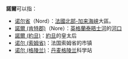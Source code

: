 '''諾爾'''可以指：

*[[诺尔省|诺尔省]]（Nord）：[[法國|法國]][[北部-加来海峡|北部-加来海峡]]大區。
*[[諾爾_(肯特郡)|諾爾 (肯特郡)]]（Nore）：[[英格蘭|英格蘭]][[泰晤士河|泰晤士河]]的[[河口|河口]]
*[[諾爾_(約旦)|諾爾 (約旦)]]：[[約旦|約旦]]的皇太后
*[[诺尔_(索姆省)|诺尔 (索姆省)]]：法国索姆省的市镇
*[[诺尔_(格陵兰)|诺尔 (格陵兰)]]：[[丹麦|丹麦]][[格陵兰|格陵兰]]科学站

{{disambig|cat=二字消歧義}}